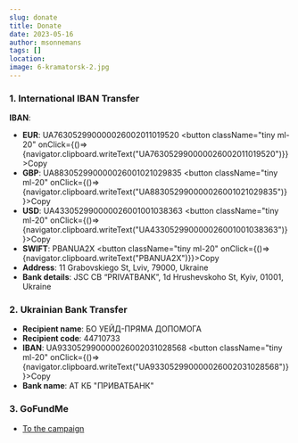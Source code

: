 ```yaml
---
slug: donate
title: Donate
date: 2023-05-16
author: msonnemans
tags: []
location:
image: 6-kramatorsk-2.jpg
---
```


### 1. International IBAN Transfer

**IBAN**:

- **EUR**: UA763052990000026002011019520 <button className="tiny ml-20" onClick={()=>{navigator.clipboard.writeText("UA763052990000026002011019520")}}>Copy</button>
- **GBP**: UA883052990000026001021029835 <button className="tiny ml-20" onClick={()=>{navigator.clipboard.writeText("UA883052990000026001021029835")}}>Copy</button>
- **USD**: UA433052990000026001001038363 <button className="tiny ml-20" onClick={()=>{navigator.clipboard.writeText("UA433052990000026001001038363")}}>Copy</button>
- **SWIFT**: PBANUA2X <button className="tiny ml-20" onClick={()=>{navigator.clipboard.writeText("PBANUA2X")}}>Copy</button>
- **Address**: 11 Grabovskiego St, Lviv, 79000, Ukraine
- **Bank details**: JSC CB “PRIVATBANK”, 1d Hrushevskoho St, Kyiv, 01001, Ukraine

### 2. Ukrainian Bank Transfer

- **Recipient name**: БО УЕЙД-ПРЯМА ДОПОМОГА
- **Recipient code**: 44710733
- **IBAN**: UA933052990000026002031028568 <button className="tiny ml-20" onClick={()=>{navigator.clipboard.writeText("UA933052990000026002031028568")}}>Copy</button>
- **Bank name**: АТ КБ "ПРИВАТБАНК"

### 3. GoFundMe

<div>
  <div
    className="gfm-embed"
    data-url="https://www.gofundme.com/f/uaid-direct-humanitarian-relief-for-ukraine/widget/large/"
  ></div>
</div>
<ul className="actions stacked">
  <li>
    <a
      href="https://www.gofundme.com/f/uaid-direct-humanitarian-relief-for-ukraine"
      target="_blank"
      className="button primary-button big wide smooth-scroll-middle"
    >
      To the campaign
    </a>
  </li>
</ul>
